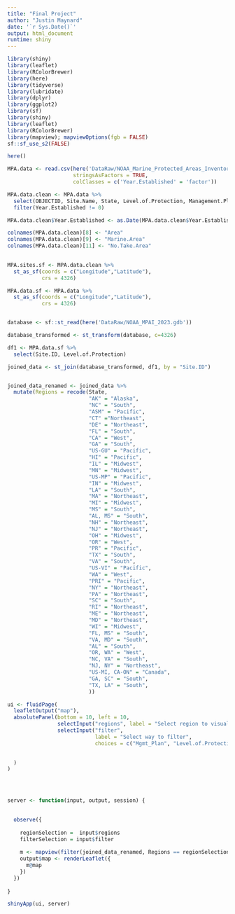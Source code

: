 ```yaml
---
title: "Final Project"
author: "Justin Maynard"
date: '`r Sys.Date()`'
output: html_document
runtime: shiny
---
```



```r
library(shiny)
library(leaflet)
library(RColorBrewer)
library(here)
library(tidyverse)
library(lubridate)
library(dplyr)
library(ggplot2)
library(sf)
library(shiny)
library(leaflet)
library(RColorBrewer)
library(mapview); mapviewOptions(fgb = FALSE)
sf::sf_use_s2(FALSE)

here()

MPA.data <- read.csv(here('DataRaw/NOAA_Marine_Protected_Areas_Inventory_2023.csv'),
                     stringsAsFactors = TRUE, 
                     colClasses = c('Year.Established' = 'factor'))

MPA.data.clean <- MPA.data %>%
  select(OBJECTID, Site.Name, State, Level.of.Protection, Management.Plan, Year.Established, Marine.Status, Area..km2., Marine.Area..km2., Percent.Area.Marine, No.Take.Area..km2., Longitude, Latitude) %>% 
  filter(Year.Established != 0)

MPA.data.clean$Year.Established <- as.Date(MPA.data.clean$Year.Established, format = '%Y')

colnames(MPA.data.clean)[8] <- "Area"
colnames(MPA.data.clean)[9] <- "Marine.Area"
colnames(MPA.data.clean)[11] <- "No.Take.Area"
  

MPA.sites.sf <- MPA.data.clean %>% 
  st_as_sf(coords = c("Longitude","Latitude"),
           crs = 4326)

MPA.data.sf <- MPA.data %>% 
  st_as_sf(coords = c("Longitude","Latitude"),
           crs = 4326)


database <- sf::st_read(here('DataRaw/NOAA_MPAI_2023.gdb')) 

database_transformed <- st_transform(database, c=4326)

df1 <- MPA.data.sf %>% 
  select(Site.ID, Level.of.Protection)

joined_data <- st_join(database_transformed, df1, by = "Site.ID")


joined_data_renamed <- joined_data %>% 
  mutate(Regions = recode(State,
                          "AK" = "Alaska",
                          "NC" = "South",
                          "ASM" = "Pacific",
                          "CT" ="Northeast",
                          "DE" = "Northeast",
                          "FL" = "South",
                          "CA" = "West",
                          "GA" = "South",
                          "US-GU" = "Pacific",
                          "HI" = "Pacific",
                          "IL" = "Midwest",
                          "MN" = "Midwest",
                          "US-MP" = "Pacific",
                          "IN" = "Midwest",
                          "LA" = "South",
                          "MA" = "Northeast",
                          "MI" = "Midwest",
                          "MS" = "South",
                          "AL, MS" = "South",
                          "NH" = "Northeast",
                          "NJ" = "Northeast",
                          "OH" = "Midwest",
                          "OR" = "West",
                          "PR" = "Pacific",
                          "TX" = "South",
                          "VA" = "South",
                          "US-VI" = "Pacific",
                          "WA" = "West",
                          "PRI" = "Pacific",
                          "NY" = "Northeast",
                          "PA" = "Northeast",
                          "SC" = "South",
                          "RI" = "Northeast",
                          "ME" = "Northeast",
                          "MD" = "Northeast",
                          "WI" = "Midwest",
                          "FL, MS" = "South",
                          "VA, MD" = "South",
                          "AL" = "South",
                          "OR, WA" = "West",
                          "NC, VA" = "South",
                          "NJ, NY" = "Northeast",
                          "US-MI, CA-ON" = "Canada",
                          "GA, SC" = "South",
                          "TX, LA" = "South",
                          ))
```

```r






ui <- fluidPage(
  leafletOutput("map"),
  absolutePanel(bottom = 10, left = 10,
                selectInput("regions", label = "Select region to visualize", choices = unique(joined_data_renamed$Regions), selected = "Northeast"),
                selectInput("filter", 
                            label = "Select way to filter",
                            choices = c("Mgmt_Plan", "Level.of.Protection"))

                  
  )
)
  



server <- function(input, output, session) {
  

  observe({
    
    regionSelection =  input$regions 
    filterSelection = input$filter
    
    m <- mapview(filter(joined_data_renamed, Regions == regionSelection), zcol = filterSelection)
    output$map <- renderLeaflet({
      m@map
    })
  })
   
}

shinyApp(ui, server)


```